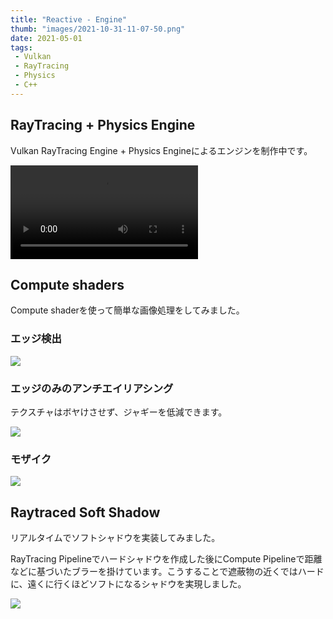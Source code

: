 ```yaml
---
title: "Reactive - Engine"
thumb: "images/2021-10-31-11-07-50.png"
date: 2021-05-01
tags:
 - Vulkan
 - RayTracing
 - Physics
 - C++
---
```



## RayTracing + Physics Engine

Vulkan RayTracing Engine + Physics Engineによるエンジンを制作中です。

<Video src="https://github.com/nishidate-yuki/storage/blob/master/Desktop_2021-05-06_-_21-26-48-01.mp4?raw=true" ></Video>

## Compute shaders

Compute shaderを使って簡単な画像処理をしてみました。

### エッジ検出

![](images/2021-10-31-11-09-07.png)

### エッジのみのアンチエイリアシング

テクスチャはボヤけさせず、ジャギーを低減できます。

![](images/2021-10-31-11-09-42.png)

### モザイク

![](images/2021-10-31-11-11-08.png)

## Raytraced Soft Shadow

リアルタイムでソフトシャドウを実装してみました。

RayTracing Pipelineでハードシャドウを作成した後にCompute Pipelineで距離などに基づいたブラーを掛けています。こうすることで遮蔽物の近くではハードに、遠くに行くほどソフトになるシャドウを実現しました。

![](images/2021-10-31-11-12-14.png)
